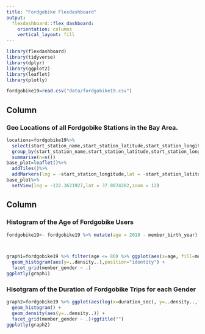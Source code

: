 ---
title: "Fordgobike Flexdashboard"
output: 
  flexdashboard::flex_dashboard:
    orientation: columns
    vertical_layout: fill
---

```{r setup, include=FALSE}
library(flexdashboard)
library(tidyverse)
library(dplyr)
library(ggplot2)
library(leaflet)
library(plotly)

```

```{r}
fordgobike19=read.csv("data/fordgobike19.csv")
```


Column {data-width=650}
-----------------------------------------------------------------------

### Geo Locations of all Fordgobike Stations in the Bay Area.

```{r}
locations=fordgobike19%>%
  select(start_station_name,start_station_latitude,start_station_longitude)%>%
  group_by(start_station_name,start_station_latitude,start_station_longitude)%>%
  summarise(n=n())
base_plot=leaflet()%>%
  addTiles()%>%
  addMarkers(lng = ~start_station_longitude,lat = ~start_station_latitude,data = locations,popup = locations$start_station_name)
base_plot%>%
  setView(lng = -122.3621927,lat = 37.8074282,zoom = 12)
```

Column {data-width=350}
-----------------------------------------------------------------------

### Histogram of the Age of Fordgobike Users

```{r}
fordgobike19<- fordgobike19 %>% mutate(age = 2018 - member_birth_year)



graph1=fordgobike19 %>% filter(age <= 80) %>% ggplot(aes(x=age, fill=member_gender)) + 
  geom_histogram(aes(y=..density..),position="identity") + 
  facet_grid(member_gender ~ .)
ggplotly(graph1)  

```

### Hisotgram of the Duration of Fordgobike Trips for each Gender

```{r}
graph2=fordgobike19 %>% ggplot(aes(log(x=duration_sec), y=..density..,fill=member_gender)) + 
  geom_histogram() + 
  geom_density(aes(y=..density..)) +
  facet_grid(member_gender ~ .)+ggtitle("")
ggplotly(graph2)
```




